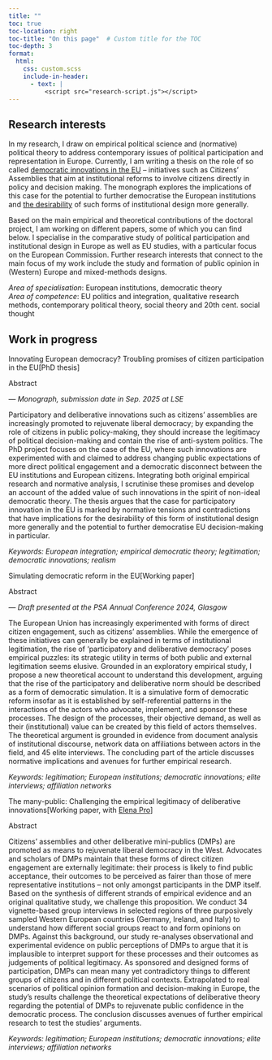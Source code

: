 ```yaml
---
title: ""
toc: true
toc-location: right
toc-title: "On this page"  # Custom title for the TOC
toc-depth: 3
format:
  html:
    css: custom.scss
    include-in-header:
      - text: |
          <script src="research-script.js"></script>
---
```


## Research interests

In my research, I draw on empirical political science and (normative) political theory to address contemporary issues of political participation and representation in Europe. Currently, I am writing a thesis on the role of so called [democratic innovations in the EU](https://citizens.ec.europa.eu/european-citizens-panels_en) – initiatives such as Citizens' Assemblies that aim at institutional reforms to involve citizens directly in policy and decision making.
The monograph explores the implications of this case for the potential to further democratise the European institutions and [the desirability](https://globalcit.eu/representing-european-citizens-why-a-european-citizens-assembly-should-complement-the-european-parliament/2) of such forms of institutional design more generally.

Based on the main empirical and theoretical contributions of the doctoral project, I am working on different papers, some of which you can find below. I specialise in the comparative study of political participation and institutional design in Europe as well as EU studies, with a particular focus on the European Commission. Further research interests that connect to the main focus of my work include the study and formation of public opinion in (Western) Europe and mixed-methods designs.

*Area of specialisation*: European institutions, democratic theory\
*Area of competence*: EU politics and integration, qualitative research methods, contemporary political theory, social theory and 20th cent. social thought

## Work in progress

:::::: folding-section
::: folding-header
[Innovating European democracy? Troubling promises of citizen participation in the EU]{.header-main}[\[PhD thesis\]]{.header-right}
:::

::: folding-content
[Abstract]{.abstract-toggle}
:::

::: {.full-content .small-text}
*— Monograph, submission date in Sep. 2025 at LSE*

Participatory and deliberative innovations such as citizens' assemblies are increasingly promoted to rejuvenate liberal democracy; by expanding the role of citizens in public policy-making, they should increase the legitimacy of political decision-making and contain the rise of anti-system politics. The PhD project focuses on the case of the EU, where such innovations are experimented with and claimed to address changing public expectations of more direct political engagement and a democratic disconnect between the EU institutions and European citizens. Integrating both original empirical research and normative analysis, I scrutinise these promises and develop an account of the added value of such innovations in the spirit of non-ideal democratic theory. The thesis argues that the case for participatory innovation in the EU is marked by normative tensions and contradictions that have implications for the desirability of this form of institutional design more generally and the potential to further democratise EU decision-making in particular.

*Keywords: European integration; empirical democratic theory; legitimation; democratic innovations; realism*
:::
::::::

:::::: folding-section
::: folding-header
[Simulating democratic reform in the EU]{.header-main}[\[Working paper\]]{.header-right}
:::

::: folding-content
[Abstract]{.abstract-toggle}
:::

::: {.full-content .small-text}
*— Draft presented at the PSA Annual Conference 2024, Glasgow*

The European Union has increasingly experimented with forms of direct citizen engagement, such as citizens' assemblies. While the emergence of these initiatives can generally be explained in terms of institutional legitimation, the rise of ‘participatory and deliberative democracy’ poses empirical puzzles: its strategic utility in terms of both public and external legitimation seems elusive. Grounded in an exploratory empirical study, I propose a new theoretical account to understand this development, arguing that the rise of the participatory and deliberative norm should be described as a form of democratic simulation. It is a simulative form of democratic reform insofar as it is established by self-referential patterns in the interactions of the actors who advocate, implement, and sponsor these processes. The design of the processes, their objective demand, as well as their (institutional) value can be created by this field of actors themselves. The theoretical argument is grounded in evidence from document analysis of institutional discourse, network data on affiliations between actors in the field, and 45 elite interviews. The concluding part of the article discusses normative implications and avenues for further empirical research.

*Keywords: legitimation; European institutions; democratic innovations; elite interviews; affiliation networks*
:::
::::::

:::::: folding-section
::: folding-header
[The many-public: Challenging the empirical legitimacy of deliberative innovations]{.header-main}[\[Working paper, with [Elena Pro](https://elena-pr.github.io)\]]{.header-right}
:::

::: folding-content
[Abstract]{.abstract-toggle}
:::

::: {.full-content .small-text}
Citizens' assemblies and other deliberative mini-publics (DMPs) are promoted as means to rejuvenate liberal democracy in the West. Advocates and scholars of DMPs maintain that these forms of direct citizen engagement are externally legitimate: their process is likely to find public acceptance, their outcomes to be perceived as fairer than those of mere representative institutions – not only amongst participants in the DMP itself. Based on the synthesis of different strands of empirical evidence and an original qualitative study, we challenge this proposition. We conduct 34 vignette-based group interviews in selected regions of three purposively sampled Western European countries (Germany, Ireland, and Italy) to understand how different social groups react to and form opinions on DMPs. Against this background, our study re-analyses observational and experimental evidence on public perceptions of DMPs to argue that it is implausible to interpret support for these processes and their outcomes as judgements of political legitimacy. As sponsored and designed forms of participation, DMPs can mean many yet contradictory things to different groups of citizens and in different political contexts. Extrapolated to real scenarios of political opinion formation and decision-making in Europe, the study's results challenge the theoretical expectations of deliberative theory regarding the potential of DMPs to rejuvenate public confidence in the democratic process. The conclusion discusses avenues of further empirical research to test the studies' arguments.

*Keywords: legitimation; European institutions; democratic innovations; elite interviews; affiliation networks*
:::
::::::

